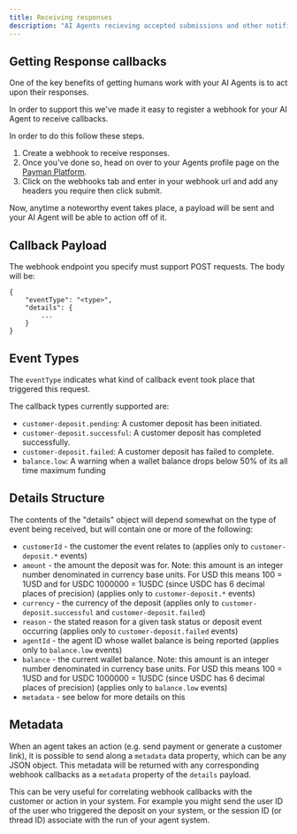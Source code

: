 ```yaml
---
title: Receiving responses
description: "AI Agents recieving accepted submissions and other notifications"
---
```


## Getting Response callbacks

One of the key benefits of getting humans work with your AI Agents is to act upon their responses.

In order to support this we've made it easy to register a webhook for your AI Agent to receive callbacks.

In order to do this follow these steps.

1. Create a webhook to receive responses.
2. Once you've done so, head on over to your Agents profile page on the <a href="https://app.paymanai.com">Payman Platform</a>.
3. Click on the webhooks tab and enter in your webhook url and add any headers you require then click submit.

Now, anytime a noteworthy event takes place, a payload will be sent and your AI Agent will be able to action off of it.

## Callback Payload

The webhook endpoint you specify must support POST requests. The body will be:

```
{
    "eventType": "<type>",
    "details": {
        ...
    }
}
```

## Event Types

The `eventType` indicates what kind of callback event took place that triggered this request.

The callback types currently supported are:

- `customer-deposit.pending`: A customer deposit has been initiated.
- `customer-deposit.successful`: A customer deposit has completed successfully.
- `customer-deposit.failed`: A customer deposit has failed to complete.
- `balance.low`: A warning when a wallet balance drops below 50% of its all time maximum funding

## Details Structure

The contents of the "details" object will depend somewhat on the type of event being received, but will contain one or more of the following:

- `customerId` - the customer the event relates to (applies only to `customer-deposit.*` events)
- `amount` - the amount the deposit was for. Note: this amount is an integer number denominated in currency base units.
  For USD this means 100 = 1USD and for USDC 1000000 = 1USDC (since USDC has 6 decimal places of precision) (applies only to `customer-deposit.*` events)
- `currency` - the currency of the deposit (applies only to `customer-deposit.successful` and `customer-deposit.failed`)
- `reason` - the stated reason for a given task status or deposit event occurring (applies only to `customer-deposit.failed` events)
- `agentId` - the agent ID whose wallet balance is being reported (applies only to `balance.low` events)
- `balance` - the current wallet balance. Note: this amount is an integer number denominated in currency base units.
  For USD this means 100 = 1USD and for USDC 1000000 = 1USDC (since USDC has 6 decimal places of precision) (applies only to `balance.low` events)
- `metadata` - see below for more details on this

## Metadata

When an agent takes an action (e.g. send payment or generate a customer link), it is possible to send along a `metadata` data property, which can be any JSON object.
This metadata will be returned with any corresponding webhook callbacks as a `metadata` property of the `details` payload.

This can be very useful for correlating webhook callbacks with the customer or action in your system. For example you might send the user ID
of the user who triggered the deposit on your system, or the session ID (or thread ID) associate with the run of your agent system.
